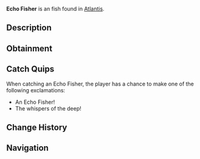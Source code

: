 {{FishInfobox
|image          = Echo Fisher.png
|rarity         = Uncommon
|sea            = First Sea
|location       = [[Atlantis]]
|sublocation    = 
|sources        = Fishing Rod
|radar_location = 
|xp             = 115
|weather        = Foggy
|time           = Night
|season         = 
|bait           = Shrimp
|base_weight    = 6.5
|base_value     = 190
|weight_range   = 3.5
|base_chance    = 48
|base_resil     = 60
}}
'''Echo Fisher''' is an {{Rarity|Uncommon}} fish found in [[Atlantis]].

== Description ==
{{Description|These clever fish use echolocation to navigate the darkest corners of the abyss. Their clicking sounds bounce off the ancient walls in patterns that some say form words in the old tongue.|Bestiary Entry}}

== Obtainment ==
{{Description|Ethereal Abyss Pool|Bestiary Hint}}
{{Fish Availability|
Atlantis/Ethereal Abyss
|top_rods      = 
Astralhook Rod\124318.4\158639.01;
Champions Rod\121368.39\87737.28;
Celestial Rod\120794.25\89426.65;
Ethereal Prism Rod\119989.17\139794.03;
Rapid Rod\119603.71\104091.34;
Training Rod\111903.74\116539.24;
Flimsy Rod\81452.51\81452.51;
Leviathan's Fang Rod\113625.25\123025.96;
No-Life Rod\111524.77\111524.77;
Fortune Rod\65963.27\84173.76;
Avalanche Rod\118741.35\84874.01;
Depthseeker Rod\118395.93\86085.25;
Verdant Shear Rod\111091.2\93979.67;
Seraphic Rod\110356.54\110356.54;
Blazebringer Rod\101220.91\88671.24;
Challenger's Rod\101053.41\101053.41;
Rod Of The Forgotten Fang\100718.6\100718.6;
Zeus Rod\100447.44\93933.03;
Trident Rod\98616.61\79095.04;
Volcanic Rod\98036.8\71288.58;
Free Spirit Rod\95559.85\78824.22;
Rod Of The Depths\91425.77\91425.77;
Rod Of The Exalted One\87102.58\91746.17;
Steady Rod\56657.52\48303.84
|recommended   = Ethereal Prism Rod
}}

== Catch Quips ==
When catching an Echo Fisher, the player has a chance to make one of the following exclamations:
* An Echo Fisher!
* The whispers of the deep!

== Change History ==
{{Change History|{{subst:Current Version}}}}

== Navigation ==
{{Fish Navbox|Atlantis}}